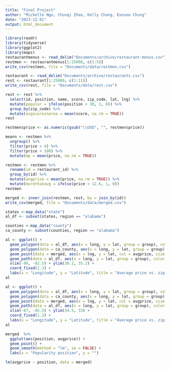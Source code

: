 ```yaml
---
title: "Final Project"
author: "Michelle Ngo, Chunqi Zhao, Kelly Chang, Eunseo Chung"
date: "2023-12-01"
output: html_document
---
```

```r
library(readr)
library(tidyverse)
library(ggplot2)
library(maps)
restaurantmenus <- read_delim("Documents/archive/restaurant-menus.csv")
restmen <- restaurantmenus[1:25000, c(1:5)]
write_csv(restmen, file = "Documents/data/restmen.csv")

restaurant <- read_delim("Documents/archive/restaurants.csv")
rest <- restaurant[1:25000, c(1:11)]
write_csv(rest, file = "Documents/data/rest.csv")
```
```r
rest <- rest %>% 
  select(id, position, name, score, zip_code, lat, lng) %>% 
  mutate(popular = ifelse(position > 30, 1, 0)) %>% 
  group_by(zip_code) %>% 
  mutate(avgscoreinarea = mean(score, na.rm = TRUE))
rest
```
```r
restmen$price <- as.numeric(gsub("\\USD", "", restmen$price))

meann <- restmen %>% 
  ungroup() %>% 
  filter(price > 4) %>%
  filter(price < 100) %>% 
  mutate(mp = mean(price, na.rm = TRUE)) 

restmen <- restmen %>% 
  rename(id = restaurant_id) %>% 
  group_by(id) %>% 
  mutate(avgprice = mean(price, na.rm = TRUE)) %>% 
  mutate(morethanavg = ifelse(price < 12.6, 1, 0))
restmen
```

```r
merged <- inner_join(restmen, rest, by = join_by(id))
write_csv(merged, file = "Documents/data/merged.csv")
```
 

```r

states <-map_data("state")
al_df <- subset(states, region == "alabama")

counties <-map_data("county")
ca_county <- subset(counties, region == "alabama")

al <- ggplot() +
  geom_polygon(data = al_df, aes(x = long, y = lat, group = group), color = 'gray', fill = "gray", alpha = 1) +
  geom_polygon(data = ca_county, aes(x = long, y = lat, group = group), fill = "gray", color = "white") +
  geom_point(data = merged, aes(x = lng, y = lat, col = avgprice, size = avgprice), alpha = 0.01) +
  geom_path(data = al_df, aes(x = long, y = lat, group = group), color = 'black', size = 1) +  # Add lines with a different color (e.g., red)
  xlim(-90, -82.5) + ylim(30.2, 35.2) +
  coord_fixed(1.3) +
  labs(x = "Longitude", y = "Latitude", title = "Average price vs. zip code", col = "Average price")
al
```
```r
al <- ggplot() +
  geom_polygon(data = al_df, aes(x = long, y = lat, group = group), color = 'gray', fill = "gray", alpha = 1) +
  geom_polygon(data = ca_county, aes(x = long, y = lat, group = group), fill = "gray", color = "white") +
  geom_point(data = merged, aes(x = lng, y = lat, col = avgprice, size = avgprice), alpha = 0.01) +
  geom_path(data = al_df, aes(x = long, y = lat, group = group), color = 'black', size = 1) +  # Add lines with a different color (e.g., red)
  xlim(-87, -85.5) + ylim(34.5, 33) +
  coord_fixed(1.3) +
  labs(x = "Longitude", y = "Latitude", title = "Average price vs. zip code", col = "Average price")
al
```

```r
merged  %>% 
  ggplot(aes(position, avgprice)) +
  geom_point() +
  geom_smooth(method = "lm", se = FALSE) +
  labs(x = "Popularity position", y = "")

lm(avgprice ~ position, data = merged)
```





